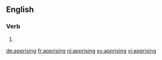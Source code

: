 ==English==

===Verb===
{{head|en}}

# {{present participle of|apprise}}

[[de:apprising]]
[[fr:apprising]]
[[nl:apprising]]
[[sv:apprising]]
[[vi:apprising]]